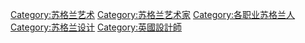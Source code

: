 [[Category:苏格兰艺术|Category:苏格兰艺术]]
[[Category:苏格兰艺术家|Category:苏格兰艺术家]]
[[Category:各职业苏格兰人|Category:各职业苏格兰人]]
[[Category:苏格兰设计|Category:苏格兰设计]]
[[Category:英國設計師|Category:英國設計師]]